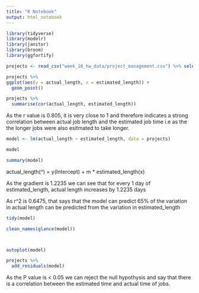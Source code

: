 ```yaml
---
title: "R Notebook"
output: html_notebook
---
```


```r
library(tidyverse)
library(modelr)
library(janitor)
library(broom)
library(ggfortify)
```

```r
projects <- read_csv("week_10_hw_data/project_management.csv") %>% select(-X1)
```

```r
projects %>% 
ggplot(aes(y = actual_length, x = estimated_length)) +
  geom_point()
```

```r
projects %>% 
  summarise(cor(actual_length, estimated_length))

```

As the r value is 0.805, it is very close to 1 and therefore indicates a strong correlation between actual job length and the estimated job time i.e as the the longer jobs were also esitmated to take longer.



```r
model <- lm(actual_length ~ estimated_length, data = projects)

model

summary(model)
```

actual_length(^) = y(Intercept) + m * estimated_length(x)

As the gradient is 1.2235 we can see that for every 1 day of estimated_length, actual length increases by 1.2235 days 

As r^2 is 0.6475, that says that the model can predict 65% of the variation in actual length can be predicted from the variation in estimated_length

```r
tidy(model)

clean_names(glance(model))



autoplot(model)

projects %>% 
  add_residuals(model)
```

As the P value is < 0.05 we can reject the null hypothysis and say that there is a correlation between the estimated time and actual time of jobs.
